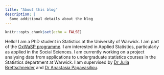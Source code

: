```yaml
---
title: "About this blog"
description: |
  Some additional details about the blog
---
```


```r
knitr::opts_chunk$set(echo = FALSE)
```

Hello! I am a PhD student in Statistics at the University of Warwick. I am part of the [OxWaSP programme](http://www.oxwasp-cdt.ac.uk). I am interested in Applied Statistics, particularly as applied in the Social Sciences. I am currently working on a project analysing data from applications to undergraduate statistics courses in the Statistics department at Warwick. I am supervised by [Dr Julia Brettschneider](https://warwick.ac.uk/fac/sci/statistics/staff/academic-research/brettschneider/) and [Dr Anastasia Papavasiliou](https://warwick.ac.uk/fac/sci/statistics/staff/academic-research/papavasiliou/).
